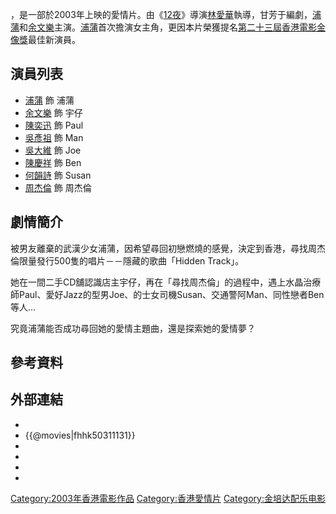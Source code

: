 {{unreferenced|time=2013-11-12T11:53:34+00:00}}
{{Infobox Film
| name = 尋找周杰倫
| original_name = ''{{lang|en|Hidden Track}}''
| image = Hidden Track DVD cover.jpg
| caption = DVD封面
| director = [[林愛華|林愛華]]
| producer = [[陳德森|陳德森]]
| producer_2 = 趙建國
| writer = [[林愛華|林愛華]]
| starring = [[浦蒲|浦蒲]]<br />[[余文樂|余文樂]]
| music = [[金培達|金培達]]
| cinematography = [[關本良|關本良]]
| editing = [[鄺志良|鄺志良]](HKSE)
| production_company =  {{HK}} 金川映畫有限公司<br />{{CHN}} 深圳電影製片廠<br />{{CHN}} 中國電影合作製片公司
| distributor =  {{HK}} 鐳射發行有限公司
| released = {{HK}}：{{film date|2003|11|13}}<br>{{TWN}}：{{film date|2003|11|21}}
| runtime = 83 分鐘
| country = {{香港電影產地}}
| language = [[粵語|粵語]]<br />[[國語|國語]]
| gross   = 
| rate    = {{HKG}}：II A
| amg_id = 
| imdb_id    = tt0389845
| cn_name = 
| hk_name = 
| tw_name = 
}}

{{engname|《尋找周杰倫》|''Hidden Track''}}，是一部於2003年上映的愛情片。由《[[十二夜|12夜]]》導演[[林愛華|林愛華]]執導，甘芳于編劇，[[浦蒲|浦蒲]]和[[余文樂|余文樂]]主演。[[浦蒲|浦蒲]]首次擔演女主角，更因本片榮獲提名[[2004年香港電影金像獎|第二十三屆香港電影金像獎]]最佳新演員。

== 演員列表 ==
*[[浦蒲|浦蒲]] 飾 浦蒲
*[[余文樂|余文樂]] 飾 宇仔
*[[陳奕迅|陳奕迅]] 飾 Paul
*[[吳彥祖|吳彥祖]] 飾 Man
*[[吳大維|吳大維]] 飾 Joe
*[[陳慶祥|陳慶祥]] 飾 Ben
*[[何韻詩|何韻詩]] 飾 Susan
*[[周杰倫|周杰倫]] 飾 周杰倫

== 劇情簡介 ==
被男友離棄的武漢少女浦蒲，因希望尋回初戀燃燒的感覺，決定到香港，尋找周杰倫限量發行500隻的唱片－－隱藏的歌曲「Hidden Track」。

她在一間二手CD舖認識店主宇仔，再在「尋找周杰倫」的過程中，遇上水晶治療師Paul、愛好Jazz的型男Joe、的士女司機Susan、交通警阿Man、同性戀者Ben等人...

究竟浦蒲能否成功尋回她的愛情主題曲，還是探索她的愛情夢？

== 參考資料 ==
{{reflist}}

== 外部連結 ==
*{{hkmdb title|10530}}
*{{@movies|fhhk50311131}}
*{{douban}}
*{{Mtime|12361}}
*{{rotten-tomatoes|cham-chau-chow-git-lun}}
*{{imdb title|0389845}}

{{HK-movie-stub}}
{{周杰倫}}
{{陳奕迅}}
{{何韻詩}}

[[Category:2003年香港電影作品|Category:2003年香港電影作品]]
[[Category:香港愛情片|Category:香港愛情片]]
[[Category:金培达配乐电影|Category:金培达配乐电影]]